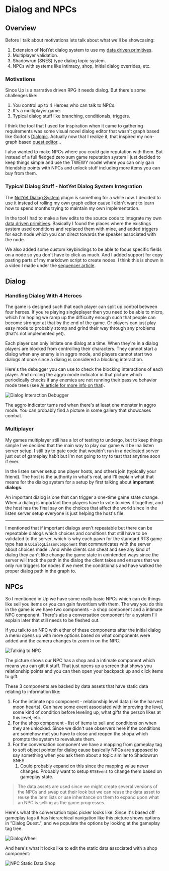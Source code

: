 <main>
<div class="m-2 mdx-content">

# Dialog and NPCs

## Overview

Before I talk about motivations lets talk about what we'll be showcasing:

1. Extension of NotYet dialog system to use my [data driven primitives](/event).
2. Multiplayer validation.
3. Shadowrun (SNES) type dialog topic system.
4. NPCs with systems like intimacy, shop, initial dialog overrides, etc.

### Motivations

Since Up is a narrative driven RPG it needs dialog. But there's some challenges like:

1. You control up to 4 Heroes who can talk to NPCs.
2. It's a multiplayer game.
3. Typical dialog stuff like branching, conditionals, triggers.

I think the tool that I used for inspiration when it came to gathering requirements was some visual novel dialog editor that wasn't graph based like Godot's [Dialogic](https://github.com/dialogic-godot/dialogic). Actually now that I realize it, that inspired my non-graph based [quest editor](/quest)...

I also wanted to make NPCs where you could gain reputation with them. But instead of a full fledged zero sum game reputation system I just decided to keep things simple and use the TWEWY model where you can only gain friendship points with NPCs and unlock stuff including more items you can buy from them.

### Typical Dialog Stuff - NotYet Dialog System Integration

The [NotYet Dialog System](https://github.com/NotYetGames/DlgSystem) plugin is something for a while now. I decided to use it instead of rolling my own graph editor cause I didn't want to learn how to spend months trying to maintain my own implementation.

In the tool I had to make a few edits to the source code to integrate my own [data driven primitives](/event). Basically I found the places where the existings system used conditions and replaced them with mine, and added triggers for each node which you can direct towards the speaker associated with the node.

We also added some custom keybindings to be able to focus specific fields on a node so you don't have to click as much. And I added support for copy pasting parts of my markdown script to create nodes. I think this is shown in a video I made under the [sequencer article](/sequencer).

## Dialog

### Handling Dialog With 4 Heroes

The game is designed such that each player can split up control between four heroes. If you're playing singleplayer then you need to be able to micro, which I'm hoping we ramp up the difficulty enough such that people can become stronger at that by the end of the game. Or players can just play easy mode to probably stomp and grind their way through any problems (that's not implemented yet).

Each player can only initiate one dialog at a time. When they're in a dialog players are blocked from controlling their characters. They cannot start a dialog when any enemy is in aggro mode, and players cannot start two dialogs at once since a dialog is considered a blocking interaction.

Here's the debugger you can use to check the blocking interactions of each player. And circling the aggro mode indicator in that picture which periodically checks if any enemies are not running their passive behavior mode trees (see [Ai article for more info on that](/ai)).

<img
  src="../images/GameImagesInline/DialogInteractionDebugger.png"
  alt="Dialog Interaction Debugger"
/>

The aggro indicator turns red when there's at least one monster in aggro mode. You can probably find a picture in some gallery that showcases combat.

### Multiplayer

My games multiplayer still has a lot of testing to undergo, but to keep things simple I've decided that the main way to play our game will be ina listen server setup. I still try to gate code that wouldn't run in a dedicated server just out of gameplay habit but I'm not going to try to test that anytime soon if ever.

In the listen server setup one player hosts, and others join (typically your friend). The host is the authority in what's real, and I'll explain what that means for the dialog system for a setup by first talking about **important dialogs**.

An important dialog is one that can trigger a one-time game state change. When a dialog is important then players have to vote to view it together, and the host has the final say on the choices that affect the world since in the listen server setup everyone is just helping the host's file.

---

I mentioned that if important dialogs aren't repeatable but there can be repeatable dialogs which choices and conditions that still have to be validated to the server, which is why each pawn for the standard RTS game type has a `UDialogLiasonComponent` that communicates with the server about choices made . And while clients can cheat and see any kind of dialog they can't like change the game state in unintended ways since the server will track the path in the dialog the client takes and ensures that we only run triggers for nodes if we meet the conditionals and have walked the proper dialog path in the graph to.

## NPCs

So I mentioned in Up we have some really basic NPCs which can do things like sell you items or you can gain favoritism with them. The way you do this in the game is we have two components - a shop component and a intimate NPC component. There's also a conversation component for a system I'll explain later that still needs to be fleshed out.

If you talk to an NPC with either of these components after the initial dialog a menu opens up with more options based on what components were added and the camera changes to zoom in on the NPC.

<img
  src="../images/GameImagesInline/TalkNPC.png"
  alt="Talking to NPC"
/>

The picture shows our NPC has a shop and a intimate component which means you can gift it stuff. That just opens up a screen that shows you relationship points and you can then open your backpack up and click items to gift.

These 3 components are backed by data assets that have static data relating to information like:

1. For the intimate npc component - relationship level data (like the harvest moon hearts). Can have some event associated with improving the level, some kind of condition before leveling up, what gifts the person likes at this level, etc.
2. For the shop component - list of items to sell and conditions on when they are unlocked. Since we didn't use observers here if the conditions are somehow met you have to close and reopen the shopa which prompts the system to reevaluate them.
3. For the conversation component we have a mapping from gameplay tag to soft object pointer for dialog cause basically NPCs are supposed to say something when you ask them about a topic similar to Shadowrun SNES.
    1. Could probably expand on this since the mapping value never changes. Probably want to setup `RTSEvent` to change them based on gameplay state.

>The data assets are used since we might create several versions of the NPCs and swap out their look but we can reuse the data asset to reuse the item lists or use inheritance on them to expand upon what an NPC is selling as the game progresses.

Here's what the conversation topic picker looks like. Since it's based off gameplay tags it has hierarchical navigation like this picture shows options in "Dialog.Quest.", and we populate the options by looking at the gameplay tag tree.

<img
  src="../images/GameImagesInline/DialogWheel.png"
  alt="DialogWheel"
/>

And here's what it looks like to edit the static data associated with a shop component:

<img
  src="../images/GameImagesInline/NPCStaticDataShop.png"
  alt="NPC Static Data Shop"
/>

</div>
</main>
